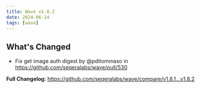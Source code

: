 ```yaml
---
title: Wave v1.8.2
date: 2024-06-14
tags: [wave]
---
```


## What's Changed
* Fix get image auth digest by @pditommaso in https://github.com/seqeralabs/wave/pull/530


**Full Changelog**: https://github.com/seqeralabs/wave/compare/v1.8.1...v1.8.2
